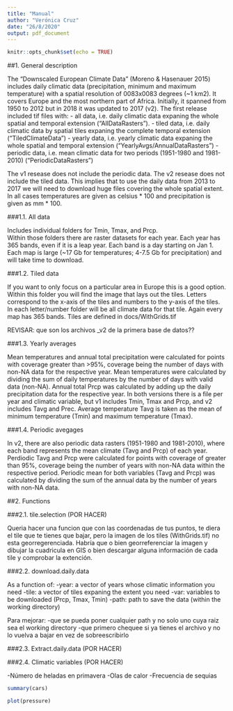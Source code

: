 ```yaml
---
title: "Manual"
author: "Verónica Cruz"
date: "26/8/2020"
output: pdf_document
---
```


```r
knitr::opts_chunk$set(echo = TRUE)
```

##1. General description

The "Downscaled European Climate Data" (Moreno & Hasenauer 2015) includes daily climatic data (precipitation, minimum and maximum temperature) with a spatial resolution of 0083x0083 degrees (~1 km2).
It covers Europe and the most northern part of Africa. 
Initially, it spanned from 1950 to 2012 but in 2018 it was updated to 2017 (v2). 
The first release included tif files with:
- all data, i.e. daily climatic data expaning the whole spatial and temporal extension ("AllDataRasters").
- tiled data, i.e. daily climatic data by spatial tiles expaning the complete temporal extension ("TiledClimateData")
- yearly data, i.e. yearly climatic data expaning the whole spatial and temporal extension ("YearlyAvgs/AnnualDataRasters")
- periodic data, i.e. mean climatic data for two periods (1951-1980 and 1981-2010) ("PeriodicDataRasters")

The v1 resease does not include the periodic data. 
The v2 resease does not include the tiled data. This implies that to use the daily data from 2013 to 2017 we will need to download huge files covering the whole spatial extent.
In all cases temperatures are given as celsius * 100 and precipitation is given as mm * 100.

###1.1. All data

Includes individual folders for Tmin, Tmax, and Prcp.  
Within those folders there are raster datasets for each year. Each year has 365 bands, even if it is a leap year. Each band is a day starting on Jan 1. Each map is large (~17 Gb for temperatures; 4-7.5 Gb for precipitation) and will take time to download.

###1.2. Tiled data

If you want to only focus on a particular area in Europe this is a good option.  Within this folder you will find the image that lays out the tiles. Letters correspond to the x-axis of the tiles and numbers to the y-axis of the tiles. In each letter/number folder will be all climate data for that tile. Again every map has 365 bands.
Tiles are defined in docs/WithGrids.tif

REVISAR: que son los archivos _v2 de la primera base de datos??

###1.3. Yearly averages

Mean temperatures and annual total precipitation were calculated for points with coverage greater than >95%, coverage being the number of days with non-NA data for the respective year. Mean temperatures were calculated by dividing the sum of daily temperatures by the number of days with valid data (non-NA). Annual total Prcp was calculated by adding up the daily precipitation data for the respective year.
In both versions there is a file per year and climatic variable, but v1 includes Tmin, Tmax and Prcp, and v2 includes Tavg and Prec. Average temperature Tavg is taken as the mean of minimum temperature (Tmin) and maximum temperature (Tmax).


###1.4. Periodic avegages

In v2, there are also periodic data rasters (1951-1980 and 1981-2010), where each band represents the mean climate (Tavg and Prcp) of each year.
Perdiodic Tavg and Prcp were calculated for points with coverage of greater than 95%, coverage being the number of years with non-NA data within the respective period. Periodic mean for both variables (Tavg and Prcp) was calculated by dividing the sum of the annual data by the number of years with non-NA data.


##2. Functions

###2.1. tile.selection (POR HACER)

Queria hacer una funcion que con las coordenadas de tus puntos, te diera el tile que te tienes que bajar, pero la imagen de los tiles (WithGrids.tif) no esta georregerenciada. 
Habría que o bien georreferenciar la imagen y dibujar la cuadricula en GIS o bien descargar alguna información de cada tile y comprobar la extención.

###2.2. download.daily.data

As a function of: 
-year: a vector of years whose climatic information you need
-tile: a vector of tiles expaning the extent you need
-var: variables to be downloaded (Prcp, Tmax, Tmin)
-path: path to save the data (within the working directory) 

Para mejorar:
-que se pueda poner cualquier path y no solo uno cuya raiz sea el working directory
-que primero chequee si ya tienes el archivo y no lo vuelva a bajar en vez de sobreescribirlo

###2.3. Extract.daily.data (POR HACER)


###2.4. Climatic variables (POR HACER)

-Número de heladas en primavera
-Olas de calor
-Frecuencia de sequias





```r
summary(cars)
```

```r
plot(pressure)
```
